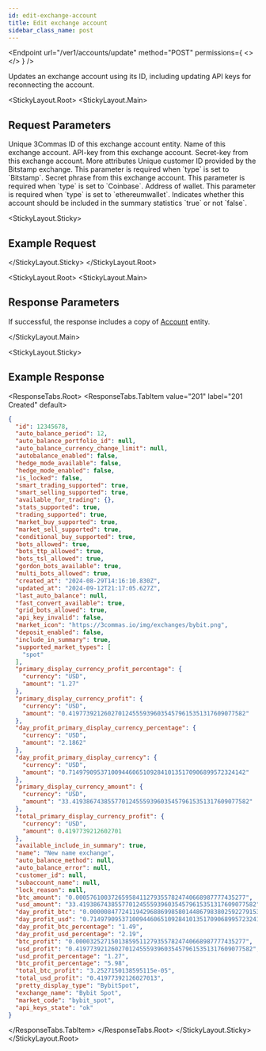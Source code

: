 ```yaml
---
id: edit-exchange-account
title: Edit exchange account
sidebar_class_name: post
---
```



<Endpoint
  url="/ver1/accounts/update"
  method="POST"
  permissions={
    <>
      <Permission title="Permission" description="ACCOUNTS_WRITE" />
      <Permission title="Security" description="SIGNED" />
    </>
  }
/>

Updates an exchange account using its ID, including updating API keys for reconnecting the account.

<Separator />

<StickyLayout.Root>
<StickyLayout.Main>

## Request Parameters 

<ApiParam name='account_id' type='integer' id="account_id" required>
   Unique 3Commas ID of this exchange account entity.
</ApiParam>

<ApiParam name='name' type='string' id="name">
    Name of this exchange account.
</ApiParam>

<ApiParam name='api_key' type='string' id="api_key">
   API-key from this exchange account.
</ApiParam>

<ApiParam name='secret' type='string' id="secret">
   Secret-key from this exchange account.
</ApiParam>

<CollapseAll>
<CollapseAllHeading> More attributes <CollapseAllButton /> </CollapseAllHeading>

<CollapsibleApiParam name="customer_id" type="string" id="customer_id">
  Unique customer ID provided by the Bitstamp exchange.
  This parameter is required when `type` is set to `Bitstamp`.
</CollapsibleApiParam>

<CollapsibleApiParam name="passphrase" type="string" id="passphrase">
   Secret phrase from this exchange account. This parameter is required when `type` is set to `Coinbase`.
</CollapsibleApiParam>

<CollapsibleApiParam name="address" type="string" id="address">
   Address of wallet. This parameter is required when `type` is set to `ethereumwallet`.
</CollapsibleApiParam>

<CollapsibleApiParam name="include_in_summary" type="boolean" id="include_in_summary">
   Indicates whether this account should be included in the summary statistics `true` or not `false`.
</CollapsibleApiParam>
</CollapseAll>
</StickyLayout.Main>

<StickyLayout.Sticky>

## Example Request

<NoContentEndpoint method="POST" endpoint="/ver1/accounts/update?account_id=12345678&name=New%20name%20exchange" />

</StickyLayout.Sticky>
</StickyLayout.Root>

<StickyLayout.Root>
<StickyLayout.Main>

## Response Parameters
If successful, the response includes a copy of [Account](/account/0_account_entity.mdx) entity.

</StickyLayout.Main>

<StickyLayout.Sticky>

## Example Response

<ResponseTabs.Root>
<ResponseTabs.TabItem value="201" label="201 Created" default>

```json
{
  "id": 12345678,
  "auto_balance_period": 12,
  "auto_balance_portfolio_id": null,
  "auto_balance_currency_change_limit": null,
  "autobalance_enabled": false,
  "hedge_mode_available": false,
  "hedge_mode_enabled": false,
  "is_locked": false,
  "smart_trading_supported": true,
  "smart_selling_supported": true,
  "available_for_trading": {},
  "stats_supported": true,
  "trading_supported": true,
  "market_buy_supported": true,
  "market_sell_supported": true,
  "conditional_buy_supported": true,
  "bots_allowed": true,
  "bots_ttp_allowed": true,
  "bots_tsl_allowed": true,
  "gordon_bots_available": true,
  "multi_bots_allowed": true,
  "created_at": "2024-08-29T14:16:10.830Z",
  "updated_at": "2024-09-12T21:17:05.627Z",
  "last_auto_balance": null,
  "fast_convert_available": true,
  "grid_bots_allowed": true,
  "api_key_invalid": false,
  "market_icon": "https://3commas.io/img/exchanges/bybit.png",
  "deposit_enabled": false,
  "include_in_summary": true,
  "supported_market_types": [
    "spot"
  ],
  "primary_display_currency_profit_percentage": {
    "currency": "USD",
    "amount": "1.27"
  },
  "primary_display_currency_profit": {
    "currency": "USD",
    "amount": "0.41977392126027012455593960354579615351317609077582"
  },
  "day_profit_primary_display_currency_percentage": {
    "currency": "USD",
    "amount": "2.1862"
  },
  "day_profit_primary_display_currency": {
    "currency": "USD",
    "amount": "0.71497909537100944606510928410135170906899572324142"
  },
  "primary_display_currency_amount": {
    "currency": "USD",
    "amount": "33.41938674385577012455593960354579615351317609077582"
  },
  "total_primary_display_currency_profit": {
    "currency": "USD",
    "amount": 0.4197739212602701
  },
  "available_include_in_summary": true,
  "name": "New name exchange",
  "auto_balance_method": null,
  "auto_balance_error": null,
  "customer_id": null,
  "subaccount_name": null,
  "lock_reason": null,
  "btc_amount": "0.000576100372659584112793557824740668987777435277",
  "usd_amount": "33.41938674385577012455593960354579615351317609077582",
  "day_profit_btc": "0.000008477241194296886998580144867983802592279153250469",
  "day_profit_usd": "0.71497909537100944606510928410135170906899572324142",
  "day_profit_btc_percentage": "1.49",
  "day_profit_usd_percentage": "2.19",
  "btc_profit": "0.000032527150138595112793557824740668987777435277",
  "usd_profit": "0.41977392126027012455593960354579615351317609077582",
  "usd_profit_percentage": "1.27",
  "btc_profit_percentage": "5.98",
  "total_btc_profit": "3.2527150138595115e-05",
  "total_usd_profit": "0.41977392126027013",
  "pretty_display_type": "BybitSpot",
  "exchange_name": "Bybit Spot",
  "market_code": "bybit_spot",
  "api_keys_state": "ok"
}
```
  </ResponseTabs.TabItem>
</ResponseTabs.Root>
</StickyLayout.Sticky>
</StickyLayout.Root>
